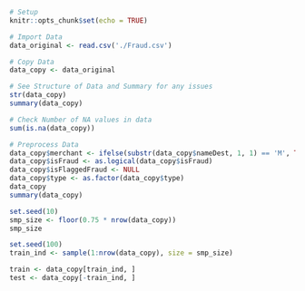 ```r
# Setup
knitr::opts_chunk$set(echo = TRUE)
```

```r

# Import Data
data_original <- read.csv('./Fraud.csv')
```

```r
# Copy Data
data_copy <- data_original
```

```r
# See Structure of Data and Summary for any issues 
str(data_copy)
summary(data_copy)
```

```r
# Check Number of NA values in data
sum(is.na(data_copy))
```

```r
# Preprocess Data 
data_copy$merchant <- ifelse(substr(data_copy$nameDest, 1, 1) == 'M', TRUE, FALSE)
data_copy$isFraud <- as.logical(data_copy$isFraud)
data_copy$isFlaggedFraud <- NULL
data_copy$type <- as.factor(data_copy$type)
data_copy
summary(data_copy)
```


```r
set.seed(10)
smp_size <- floor(0.75 * nrow(data_copy))
smp_size

set.seed(100)
train_ind <- sample(1:nrow(data_copy), size = smp_size)

train <- data_copy[train_ind, ]
test <- data_copy[-train_ind, ]
```





```r

```




